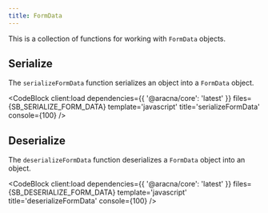 ```yaml
---
title: FormData
---
```



This is a collection of functions for working with `FormData` objects.

## Serialize

The `serializeFormData` function serializes an object into a `FormData` object.

<CodeBlock
  client:load
  dependencies={{ '@aracna/core': 'latest' }}
  files={SB_SERIALIZE_FORM_DATA}
  template='javascript'
  title='serializeFormData'
  console={100}
/>

## Deserialize

The `deserializeFormData` function deserializes a `FormData` object into an object.

<CodeBlock
  client:load
  dependencies={{ '@aracna/core': 'latest' }}
  files={SB_DESERIALIZE_FORM_DATA}
  template='javascript'
  title='deserializeFormData'
  console={100}
/>
